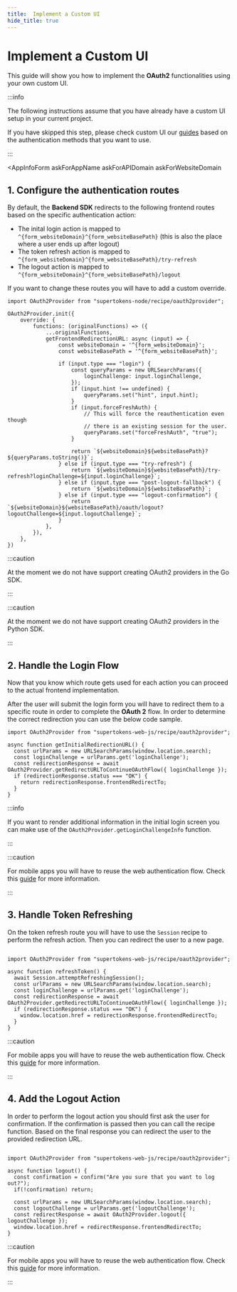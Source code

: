 ```yaml
---
title:  Implement a Custom UI
hide_title: true
---
```



# Implement a Custom UI

This guide will show you how to implement the **OAuth2** functionalities using your own custom UI.

:::info

The following instructions assume that you have already have a custom UI setup in your current project.

If you have skipped this step, please check custom UI our [guides](/docs/guides) based on the authentication methods that you want to use.

:::


<CoreInjector defaultValue="https://<your-core-identifier>.aws.supertokens.io" showTenantId={false}>

<AppInfoForm
    askForAppName
    askForAPIDomain
    askForWebsiteDomain
>

## 1. Configure the authentication routes

By default, the **Backend SDK** redirects to the following frontend routes based on the specific authentication action:

- The inital login action is mapped to `^{form_websiteDomain}^{form_websiteBasePath}` (this is also the place where a user ends up after logout)
- The token refresh action is mapped to `^{form_websiteDomain}^{form_websiteBasePath}/try-refresh`
- The logout action is mapped to `^{form_websiteDomain}^{form_websiteBasePath}/logout`

If you want to change these routes you will have to add a custom override.

<BackendSDKTabs>

<TabItem value="nodejs">

```tsx
import OAuth2Provider from "supertokens-node/recipe/oauth2provider";

OAuth2Provider.init({
    override: {
        functions: (originalFunctions) => ({
            ...originalFunctions,
            getFrontendRedirectionURL: async (input) => {
                const websiteDomain = '^{form_websiteDomain}'; 
                const websiteBasePath = '^{form_websiteBasePath}';

                if (input.type === "login") {
                    const queryParams = new URLSearchParams({
                        loginChallenge: input.loginChallenge,
                    });
                    if (input.hint !== undefined) {
                        queryParams.set("hint", input.hint);
                    }
                    if (input.forceFreshAuth) {
                        // This will force the reauthentication even though
                        // there is an existing session for the user.
                        queryParams.set("forceFreshAuth", "true");
                    }

                    return `${websiteDomain}${websiteBasePath}?${queryParams.toString()}`;
                } else if (input.type === "try-refresh") {
                    return `${websiteDomain}${websiteBasePath}/try-refresh?loginChallenge=${input.loginChallenge}`;
                } else if (input.type === "post-logout-fallback") {
                    return `${websiteDomain}${websiteBasePath}`;
                } else if (input.type === "logout-confirmation") {
                    return `${websiteDomain}${websiteBasePath}/oauth/logout?logoutChallenge=${input.logoutChallenge}`;
                }
            },
        }),
    },
})

```

</TabItem>

<TabItem value="go">

:::caution

At the moment we do not have support creating OAuth2 providers in the Go SDK.

:::

</TabItem>

<TabItem value="python">

:::caution

At the moment we do not have support creating OAuth2 providers in the Python SDK.

:::

</TabItem>

</BackendSDKTabs>

## 2. Handle the Login Flow 

Now that you know which route gets used for each action you can proceed to the actual frontend implementation.
  
After the user will submit the login form you will have to redirect them to a specific route in order to complete the **OAuth 2** flow.
In order to determine the correct redirection you can use the below code sample.


<FrontendCustomUITabs>

<TabItem value="web">

```tsx
import OAuth2Provider from "supertokens-web-js/recipe/oauth2provider";

async function getInitialRedirectionURL() {
  const urlParams = new URLSearchParams(window.location.search);
  const loginChallenge = urlParams.get('loginChallenge');
  const redirectionResponse = await OAuth2Provider.getRedirectURLToContinueOAuthFlow({ loginChallenge });
  if (redirectionResponse.status === "OK") {
    return redirectionResponse.frontendRedirectTo;
  }
}

```
:::info

If you want to render additional information in the initial login screen you can make use of the `OAuth2Provider.getLoginChallengeInfo` function.

:::


</TabItem>

<TabItem value="mobile">

:::caution

For mobile apps you will have to reuse the web authentication flow. Check this [guide](/docs/unified-login/reuse-website-login) for more information.

:::

</TabItem>

</FrontendCustomUITabs>



## 3. Handle Token Refreshing

On the token refresh route you will have to use the `Session` recipe to perform the refresh action.
Then you can redirect the user to a new page.

<FrontendCustomUITabs>

<TabItem value="web">

```tsx

import OAuth2Provider from "supertokens-web-js/recipe/oauth2provider";

async function refreshToken() {
  await Session.attemptRefreshingSession();
  const urlParams = new URLSearchParams(window.location.search);
  const loginChallenge = urlParams.get('loginChallenge');
  const redirectionResponse = await OAuth2Provider.getRedirectURLToContinueOAuthFlow({ loginChallenge });
  if (redirectionResponse.status === "OK") {
    window.location.href = redirectionResponse.frontendRedirectTo;
  }
}

```

</TabItem>

<TabItem value="mobile">

:::caution

For mobile apps you will have to reuse the web authentication flow. Check this [guide](/docs/unified-login/reuse-website-login) for more information.

:::

</TabItem>

</FrontendCustomUITabs>

## 4. Add the Logout Action

In order to perform the logout action you should first ask the user for confirmation.
If the confirmation is passed then you can call the recipe function.
Based on the final response you can redirect the user to the provided redirection URL.

<FrontendCustomUITabs>

<TabItem value="web">

```tsx

import OAuth2Provider from "supertokens-web-js/recipe/oauth2provider";

async function logout() {
  const confirmation = confirm("Are you sure that you want to log out?");
  if(!confirmation) return;

  const urlParams = new URLSearchParams(window.location.search);
  const logoutChallenge = urlParams.get('logoutChallenge');
  const redirectResponse = await OAuth2Provider.logout({ logoutChallenge });
  window.location.href = redirectResponse.frontendRedirectTo;
}

```

</TabItem>

<TabItem value="mobile">

:::caution

For mobile apps you will have to reuse the web authentication flow. Check this [guide](/docs/unified-login/reuse-website-login) for more information.

:::

</TabItem>

</FrontendCustomUITabs>


</AppInfoForm>

</CoreInjector>
